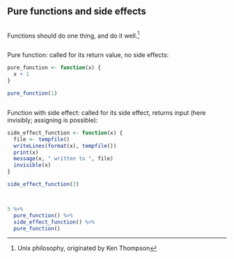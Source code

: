 ## Pure functions and side effects

<!-- Setup 34-function-purity.R -->
```r

```

Functions should do one thing, and do it well.^[Unix philosophy, originated by Ken Thompson]

<!-- Functions should do one thing, and do it well. -->
```r

```

Pure function: called for its return value, no side effects:

<!-- Pure function: called for its return value, no side effects! -->
```r
pure_function <- function(x) {
  x + 1
}

pure_function(1)
```

<!-- Function with side effect: called for its side effect, returns input -->
```r

```

Function with side effect: called for its side effect, returns input (here invisibly; assigning is possible):

<!-- invisibly (=no changes to return value). -->
```r
side_effect_function <- function(x) {
  file <- tempfile()
  writeLines(format(x), tempfile())
  print(x)
  message(x, " written to ", file)
  invisible(x)
}

side_effect_function(2)
```


<!-- Separation helps isolate the side effects. -->
```r

```


<!-- If side effect functions return the, they remain composable with -->
```r

```


<!-- pure functions. -->
```r
5 %>%
  pure_function() %>%
  side_effect_function() %>%
  pure_function()
```
